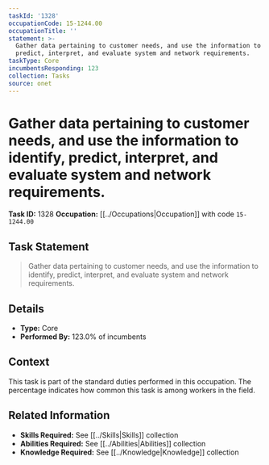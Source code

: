 ```yaml
---
taskId: '1328'
occupationCode: 15-1244.00
occupationTitle: ''
statement: >-
  Gather data pertaining to customer needs, and use the information to identify,
  predict, interpret, and evaluate system and network requirements.
taskType: Core
incumbentsResponding: 123
collection: Tasks
source: onet
---
```

# Gather data pertaining to customer needs, and use the information to identify, predict, interpret, and evaluate system and network requirements.

**Task ID:** 1328
**Occupation:** [[../Occupations|Occupation]] with code `15-1244.00`

## Task Statement

> Gather data pertaining to customer needs, and use the information to identify, predict, interpret, and evaluate system and network requirements.

## Details

- **Type:** Core
- **Performed By:** 123.0% of incumbents

## Context

This task is part of the standard duties performed in this occupation. The percentage indicates how common this task is among workers in the field.

## Related Information

- **Skills Required:** See [[../Skills|Skills]] collection
- **Abilities Required:** See [[../Abilities|Abilities]] collection
- **Knowledge Required:** See [[../Knowledge|Knowledge]] collection
